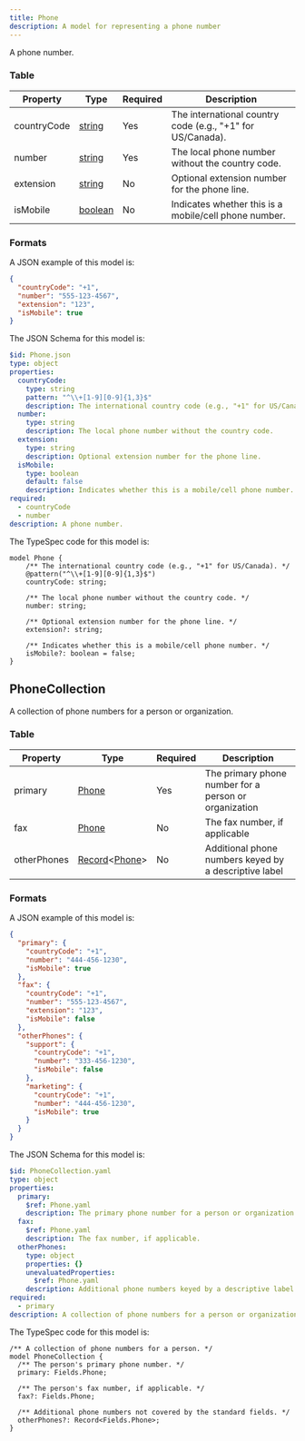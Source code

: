 ```yaml
---
title: Phone
description: A model for representing a phone number
---
```



A phone number.

### Table

| Property    | Type                                     | Required | Description                                                |
| ----------- | ---------------------------------------- | -------- | ---------------------------------------------------------- |
| countryCode | [string](/protocol/types/string#string)  | Yes      | The international country code (e.g., "+1" for US/Canada). |
| number      | [string](/protocol/types/string#string)  | Yes      | The local phone number without the country code.           |
| extension   | [string](/protocol/types/string#string)  | No       | Optional extension number for the phone line.              |
| isMobile    | [boolean](/protocol/types/other#boolean) | No       | Indicates whether this is a mobile/cell phone number.      |

### Formats

<Tabs>
  <TabItem label="Example">

A JSON example of this model is:

```json
{
  "countryCode": "+1",
  "number": "555-123-4567",
  "extension": "123",
  "isMobile": true
}
```

  </TabItem>
  <TabItem label="JSON Schema">

The JSON Schema for this model is:

```yaml
$id: Phone.json
type: object
properties:
  countryCode:
    type: string
    pattern: "^\\+[1-9][0-9]{1,3}$"
    description: The international country code (e.g., "+1" for US/Canada).
  number:
    type: string
    description: The local phone number without the country code.
  extension:
    type: string
    description: Optional extension number for the phone line.
  isMobile:
    type: boolean
    default: false
    description: Indicates whether this is a mobile/cell phone number.
required:
  - countryCode
  - number
description: A phone number.
```

  </TabItem>
  <TabItem label="TypeSpec">

The TypeSpec code for this model is:

```tsp
model Phone {
    /** The international country code (e.g., "+1" for US/Canada). */
    @pattern("^\\+[1-9][0-9]{1,3}$")
    countryCode: string;

    /** The local phone number without the country code. */
    number: string;

    /** Optional extension number for the phone line. */
    extension?: string;

    /** Indicates whether this is a mobile/cell phone number. */
    isMobile?: boolean = false;
}
```

  </TabItem>
</Tabs>

## PhoneCollection

A collection of phone numbers for a person or organization.

### Table

| Property    | Type                                                                      | Required | Description                                           |
| ----------- | ------------------------------------------------------------------------- | -------- | ----------------------------------------------------- |
| primary     | [Phone](/protocol/fields/phone)                                           | Yes      | The primary phone number for a person or organization |
| fax         | [Phone](/protocol/fields/phone)                                           | No       | The fax number, if applicable                         |
| otherPhones | [Record](/protocol/types/other#record)\<[Phone](/protocol/fields/phone)\> | No       | Additional phone numbers keyed by a descriptive label |

### Formats

<Tabs>
  <TabItem label="Example">

A JSON example of this model is:

```json
{
  "primary": {
    "countryCode": "+1",
    "number": "444-456-1230",
    "isMobile": true
  },
  "fax": {
    "countryCode": "+1",
    "number": "555-123-4567",
    "extension": "123",
    "isMobile": false
  },
  "otherPhones": {
    "support": {
      "countryCode": "+1",
      "number": "333-456-1230",
      "isMobile": false
    },
    "marketing": {
      "countryCode": "+1",
      "number": "444-456-1230",
      "isMobile": true
    }
  }
}
```

  </TabItem>
  <TabItem label="JSON Schema">

The JSON Schema for this model is:

```yaml
$id: PhoneCollection.yaml
type: object
properties:
  primary:
    $ref: Phone.yaml
    description: The primary phone number for a person or organization.
  fax:
    $ref: Phone.yaml
    description: The fax number, if applicable.
  otherPhones:
    type: object
    properties: {}
    unevaluatedProperties:
      $ref: Phone.yaml
    description: Additional phone numbers keyed by a descriptive label.
required:
  - primary
description: A collection of phone numbers for a person or organization.
```

  </TabItem>
  <TabItem label="TypeSpec">

The TypeSpec code for this model is:

```tsp
/** A collection of phone numbers for a person. */
model PhoneCollection {
  /** The person's primary phone number. */
  primary: Fields.Phone;

  /** The person's fax number, if applicable. */
  fax?: Fields.Phone;

  /** Additional phone numbers not covered by the standard fields. */
  otherPhones?: Record<Fields.Phone>;
}
```

  </TabItem>
</Tabs>
